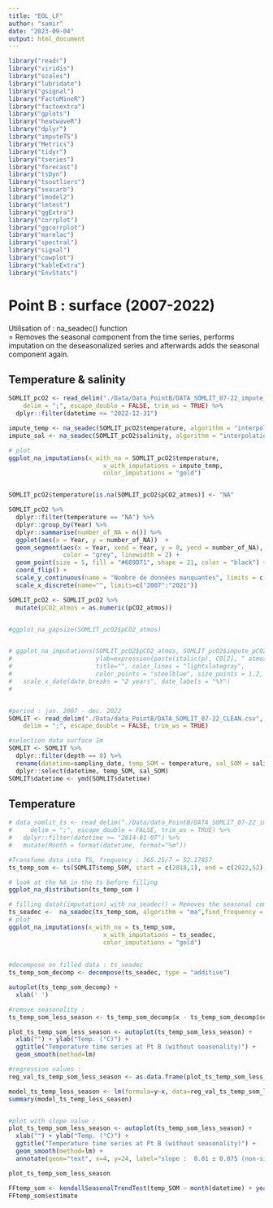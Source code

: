 ```yaml
---
title: "EOL_LF"
author: "samir"
date: "2023-09-04"
output: html_document
---
```


```r

library("readr")
library("viridis")
library("scales")
library("lubridate")
library("gsignal")
library("FactoMineR")
library("factoextra")
library("gplots")
library("heatwaveR")
library("dplyr")
library("imputeTS")
library("Metrics")
library("tidyr")
library("tseries")
library("forecast")
library("tsDyn")
library("tsoutliers")
library("seacarb")
library("lmodel2")
library("lmtest")
library("ggExtra")
library("corrplot")
library("ggcorrplot")
library("marelac")
library("spectral")
library("signal")
library("cowplot")
library("kableExtra")
library("EnvStats")

```

# Point B : surface (2007-2022) 
  
Utilisation of : na_seadec() function  
= Removes the seasonal component from the time series, performs imputation on the deseasonalized series and afterwards adds the seasonal component again.  
  
  
## Temperature & salinity

```r

SOMLIT_pcO2 <- read_delim("./Data/Data_PointB/DATA_SOMLIT_07-22_impute_0m.csv", 
    delim = ";", escape_double = FALSE, trim_ws = TRUE) %>% 
  dplyr::filter(datetime <= "2022-12-31")

impute_temp <- na_seadec(SOMLIT_pcO2$temperature, algorithm = "interpolation", find_frequency = F)
impute_sal <- na_seadec(SOMLIT_pcO2$salinity, algorithm = "interpolation", find_frequency = F)

# plot 
ggplot_na_imputations(x_with_na = SOMLIT_pcO2$temperature,
                          x_with_imputations = impute_temp,
                          color_imputations = "gold")


SOMLIT_pcO2$temperature[is.na(SOMLIT_pcO2$pCO2_atmos)] <- "NA"

SOMLIT_pcO2 %>% 
  dplyr::filter(temperature == "NA") %>% 
  dplyr::group_by(Year) %>% 
  dplyr::summarise(number_of_NA = n()) %>% 
  ggplot(aes(x = Year, y = number_of_NA))  +
  geom_segment(aes(x = Year, xend = Year, y = 0, yend = number_of_NA), 
               color = "grey", linewidth = 2) +
  geom_point(size = 5, fill = "#689D71", shape = 21, color = "black") +
  coord_flip() +
  scale_y_continuous(name = "Nombre de données manquantes", limits = c(0,15), breaks = seq(0, 15, 1)) + 
  scale_x_discrete(name="", limits=c("2007":"2021"))

SOMLIT_pcO2 <- SOMLIT_pcO2 %>% 
  mutate(pCO2_atmos = as.numeric(pCO2_atmos))


#ggplot_na_gapsize(SOMLIT_pcO2$pCO2_atmos)


# ggplot_na_imputations(SOMLIT_pcO2$pCO2_atmos, SOMLIT_pcO2$impute_pCO2_atmos, x_axis_labels = SOMLIT_pcO2$datetime, xlab = "", 
#                       ylab=expression(paste(italic(p), CO[2], " atmosphérique ", "(atm)")), 
#                       title="", color_lines = "lightslategray",
#                       color_points = "steelblue", size_points = 1.2, size_imputations = 1.7) +
#   scale_x_date(date_breaks = "2 years", date_labels = "%Y") 
#   



```















```r
#period : jan. 2007 - dec. 2022
SOMLIT <- read_delim("./Data/data_PointB/DATA_SOMLIT_07-22_CLEAN.csv", 
    delim = ";", escape_double = FALSE, trim_ws = TRUE)

#selection data surface 1m 
SOMLIT <- SOMLIT %>% 
  dplyr::filter(depth == 0) %>% 
  rename(datetime=sampling_date, temp_SOM = temperature, sal_SOM = salinity) %>% 
  dplyr::select(datetime, temp_SOM, sal_SOM)
SOMLIT$datetime <- ymd(SOMLIT$datetime)

```

## Temperature

```r

# data_somlit_ts <- read_delim("./Data/data_PointB/DATA_SOMLIT_07-22_impute_0m.csv",
#     delim = ";", escape_double = FALSE, trim_ws = TRUE) %>%
#   dplyr::filter(datetime >= "2014-01-07") %>%
#   mutate(Month = format(datetime, format="%m"))

#Transfome data into TS, frequency : 365.25/7 = 52.17857
ts_temp_som <- ts(SOMLIT$temp_SOM, start = c(2018,1), end = c(2022,52), freq = 52)

# look at the NA in the ts before filling
ggplot_na_distribution(ts_temp_som )

# filling datat(imputation) with na_seadec() = Removes the seasonal component from the time series, performs imputation on the deseasonalized series and afterwards adds the seasonal component again.
ts_seadec <-  na_seadec(ts_temp_som, algorithm = "ma",find_frequency = TRUE)  
# plot 
ggplot_na_imputations(x_with_na = ts_temp_som,
                          x_with_imputations = ts_seadec,
                          color_imputations = "gold")
 
 
#decompose on filled data : ts_seadec
ts_temp_som_decomp <- decompose(ts_seadec, type = "additive")

autoplot(ts_temp_som_decomp) +
  xlab(' ')

#remove seasonality :
ts_temp_som_less_season <- ts_temp_som_decomp$x - ts_temp_som_decomp$seasonal

plot_ts_temp_som_less_season <- autoplot(ts_temp_som_less_season) +
  xlab("") + ylab("Temp. (°C)") +
  ggtitle("Temperature time series at Pt B (without seasonality)") +
  geom_smooth(method=lm)

#regression values :
reg_val_ts_temp_som_less_season <- as.data.frame(plot_ts_temp_som_less_season$data)

model_ts_temp_less_season <- lm(formula=y~x, data=reg_val_ts_temp_som_less_season)
summary(model_ts_temp_less_season)


#plot with slope value :
plot_ts_temp_som_less_season <- autoplot(ts_temp_som_less_season) +
  xlab("") + ylab("Temp. (°C)") +
  ggtitle("Temperature time series at Pt B (without seasonality)") +
  geom_smooth(method=lm) +
  annotate(geom="text", x=4, y=24, label="slope :  0.01 ± 0.075 (non-significative)", color="black")

plot_ts_temp_som_less_season

FFtemp_som <- kendallSeasonalTrendTest(temp_SOM ~ month(datetime) + year(datetime), data = SOMLIT)
FFtemp_som$estimate

```